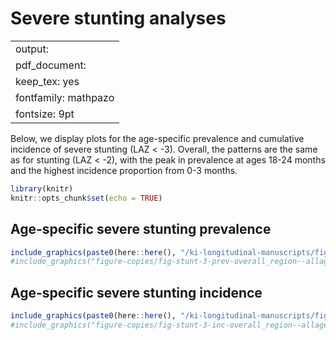 # Severe stunting analyses {#severe-stunting}

---
output:
  pdf_document:
    keep_tex: yes
fontfamily: mathpazo
fontsize: 9pt
---

\raggedright

Below, we display plots for the age-specific prevalence and cumulative incidence of severe stunting (LAZ < -3). Overall, the patterns are the same as for stunting (LAZ < -2), with the peak in prevalence at ages 18-24 months and the highest incidence proportion from 0-3 months. 

```r
library(knitr)
knitr::opts_chunk$set(echo = TRUE)
```


## Age-specific severe stunting prevalence
```r
include_graphics(paste0(here::here(), "/ki-longitudinal-manuscripts/figures/stunting/fig-stunt-3-prev-overall_region--allage-primary.png"))
#include_graphics("figure-copies/fig-stunt-3-prev-overall_region--allage-primary.png")
```


## Age-specific severe stunting incidence
```r
include_graphics(paste0(here::here(), "/ki-longitudinal-manuscripts/figures/stunting/fig-stunt-3-inc-overall_region--allage-primary.png"))
#include_graphics("figure-copies/fig-stunt-3-inc-overall_region--allage-primary.png")
```
